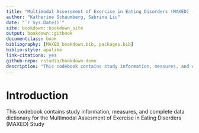 ```yaml
--- 
title: "Multimodal Assessment of Exercise in Eating Disorders (MAXED) - Study Procedures and Measures"
author: "Katherine Schaumberg, Sabrina Liu"
date: "`r Sys.Date()`"
site: bookdown::bookdown_site
output: bookdown::gitbook
documentclass: book
bibliography: [MAXED_bookdown.bib, packages.bib]
biblio-style: apalike
link-citations: yes
github-repo: rstudio/bookdown-demo
description: "This codebook contains study information, measures, and complete data dictionary for the A Compensated Exercise Study For Girls And Young Women With Eating Disorder Symptoms (Wave 1: 2020-2022)"
---
```


# Introduction

This codebook contains study information, measures, and complete data dictionary for the Multimodal Assesment of Exercise in Eating Disorders (MAXED) Study
